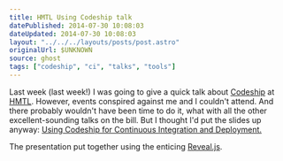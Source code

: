 ```yaml
---
title: HMTL Using Codeship talk
datePublished: 2014-07-30 10:08:03
dateUpdated: 2014-07-30 10:08:03
layout: "../../../layouts/posts/post.astro"
originalUrl: $UNKNOWN
source: ghost
tags: ["codeship", "ci", "talks", "tools"]
---
```


Last week (last week!) I was going to give a quick talk about [Codeship](https://codeship.io/) at [HMTL](https://www.flickr.com/photos/ohskylab/8841052813/). However, events conspired against me and I couldn't attend. And there probably wouldn't have been time to do it, what with all the other excellent-sounding talks on the bill. But I thought I'd put the slides up anyway: [Using Codeship for Continuous Integration and Deployment.](http://anglepoised.github.io/hmtl-codeship-talk/)

The presentation put together using the enticing [Reveal.js](http://lab.hakim.se/reveal-js/).

